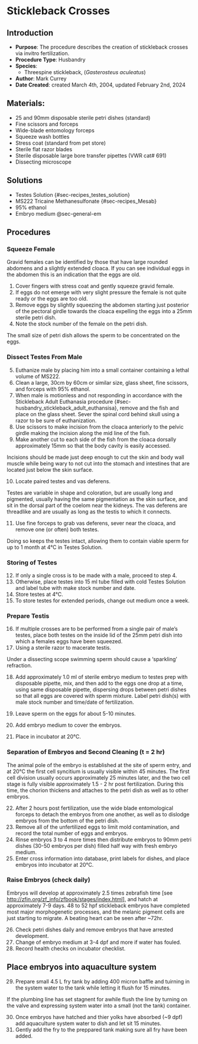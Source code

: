 # Stickleback Crosses {#sec-husbandry_stickleback_crossing}

## Introduction

-   **Purpose**: The procedure describes the creation of stickleback crosses via invitro fertilization.
-   **Procedure Type**: Husbandry
-   **Species**:
    -   Threespine stickleback, (*Gasterosteus aculeatus*)
-   **Author**: Mark Currey
-   **Date Created**: created March 4th, 2004, updated February 2nd, 2024

## Materials:

-   25 and 90mm disposable sterile petri dishes (standard)
-   Fine scissors and forceps
-   Wide-blade entomology forceps
-   Squeeze wash bottles
-   Stress coat (standard from pet store)
-   Sterile flat razor blades
-   Sterile disposable large bore transfer pipettes (VWR cat# 691)
-   Dissecting microscope

## Solutions

-   Testes Solution {#sec-recipes_testes_solution}
-   MS222 Tricaine Methanesulfonate {#sec-recipes_Mesab}
-   95% ethanol
-   Embryo medium @sec-general-em

## Procedures

### Squeeze Female

::: {.callout-Tip title="Tip"}
Gravid females can be identified by those that have large rounded abdomens and a slightly extended cloaca. If you can see individual eggs in the abdomen this is an indication that the eggs are old.
:::

1.  Cover fingers with stress coat and gently squeeze gravid female.
2.  If eggs do not emerge with very slight pressure the female is not quite ready or the eggs are too old.
3.  Remove eggs by slightly squeezing the abdomen starting just posterior of the pectoral girdle towards the cloaca expelling the eggs into a 25mm sterile petri dish.
4.  Note the stock number of the female on the petri dish.

::: {.callout-Note title="Note"}
The small size of petri dish allows the sperm to be concentrated on the eggs.
:::

### Dissect Testes From Male

5.  Euthanize male by placing him into a small container containing a lethal volume of MS222.
6.  Clean a large, 30cm by 60cm or similar size, glass sheet, fine scissors, and forceps with 95% ethanol.
7.  When male is motionless and not responding in accordance with the Stickleback Adult Euthanasia procedure {#sec-husbandry_stickleback_adult_euthansisa}, remove and the fish and place on the glass sheet. Sever the spinal cord behind skull using a razor to be sure of euthanization.
8.  Use scissors to make incision from the cloaca anteriorly to the pelvic girdle making the incision along the mid line of the fish.
9.  Make another cut to each side of the fish from the cloaca dorsally approximately 15mm so that the body cavity is easily accessed.

::: {.callout-Note title="Note"}
Incisions should be made just deep enough to cut the skin and body wall muscle while being wary to not cut into the stomach and intestines that are located just below the skin surface.
:::

10. Locate paired testes and vas deferens.

::: {.callout-Note title="Note"}
Testes are variable in shape and coloration, but are usually long and pigmented, usually having the same pigmentation as the skin surface, and sit in the dorsal part of the coelom near the kidneys. The vas deferens are threadlike and are usually as long as the testis to which it connects.
:::

11. Use fine forceps to grab vas deferens, sever near the cloaca, and remove one (or often) both testes.

::: {.callout-Note title="Note"}
Doing so keeps the testes intact, allowing them to contain viable sperm for up to 1 month at 4°C in Testes Solution.
:::

### Storing of Testes

12. If only a single cross is to be made with a male, proceed to step 4.
13. Otherwise, place testes into 15 ml tube filled with cold Testes Solution and label tube with make stock number and date.
14. Store testes at 4°C.
15. To store testes for extended periods, change out medium once a week.

### Prepare Testis

16. If multiple crosses are to be performed from a single pair of male's testes, place both testes on the inside lid of the 25mm petri dish into which a females eggs have been squeezed.
17. Using a sterile razor to macerate testis.

::: {.callout-Note title="Note"}
Under a dissecting scope swimming sperm should cause a 'sparkling' refraction.
:::

18. Add approximately 1.0 ml of sterile embryo medium to testes prep with disposable pipette, mix, and then add to the eggs one drop at a time, using same disposable pipette, dispersing drops between petri dishes so that all eggs are covered with sperm mixture. Label petri dish(s) with male stock number and time/date of fertilization.

19. Leave sperm on the eggs for about 5-10 minutes.

20. Add embryo medium to cover the embryos.

21. Place in incubator at 20°C.

### Separation of Embryos and Second Cleaning (t = 2 hr)

::: {.callout-Note title="Note"}
The animal pole of the embryo is established at the site of sperm entry, and at 20°C the first cell syncitium is usually visible within 45 minutes. The first cell division usually occurs approximately 25 minutes later, and the two cell stage is fully visible approximately 1.5 - 2 hr post fertilization. During this time, the chorion thickens and attaches to the petri dish as well as to other embryos.
:::

22. After 2 hours post fertilization, use the wide blade entomological forceps to detach the embryos from one another, as well as to dislodge embryos from the bottom of the petri dish.
23. Remove all of the unfertilized eggs to limit mold contamination, and record the total number of eggs and embryos.
24. Rinse embryos 3 to 4 more times then distribute embryos to 90mm petri dishes (30-50 embryos per dish) filled half way with fresh embryo medium.
25. Enter cross information into database, print labels for dishes, and place embryos into incubator at 20°C.

### Raise Embryos (check daily)

::: {.callout-Note title="Note"}
Embryos will develop at approximately 2.5 times zebrafish time \[see <http://zfin.org/zf_info/zfbook/stages/index.html>\], and hatch at approximately 7-9 days. 48 to 52 hpf stickleback embryos have completed most major morphogenetic processes, and the melanic pigment cells are just starting to migrate. A beating heart can be seen after \~72hr.
:::

26. Check petri dishes daily and remove embryos that have arrested development.
27. Change of embryo medium at 3-4 dpf and more if water has fouled.
28. Record health checks on incubator checklist.

## Place embryos into aquaculture system

29. Prepare small 4.5 L fry tank by adding 400 micron baffle and tuirning in the system water to the tank while letting it flush for 15 minutes.

::: {.callout-Note title="Note"}
If the plumbing line has set stagnent for awhile flush the line by turning on the valve and expressing system water into a small (not the tank) container.
:::

30. Once embryos have hatched and thier yolks have absorbed (\~9 dpf) add aquaculture system water to dish and let sit 15 minutes.
31. Gently add the fry to the preppared tank making sure all fry have been added.
